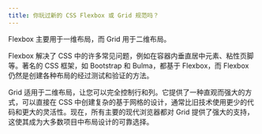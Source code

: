 ```yaml
---
title: 你玩过新的 CSS Flexbox 或 Grid 规范吗？
---
```


Flexbox 主要用于一维布局，而 Grid 用于二维布局。

Flexbox 解决了 CSS 中的许多常见问题，例如在容器内垂直居中元素、粘性页脚等。著名的 CSS 框架，如 Bootstrap 和 Bulma，都基于 Flexbox，而 Flexbox 仍然是创建各种布局的经过测试和验证的方法。

Grid 适用于二维布局，让您可以完全控制行和列。它提供了一种直观而强大的方式，可以直接在 CSS 中创建复杂的基于网格的设计，通常比旧技术使用更少的代码和更大的灵活性。现在，所有主要的现代浏览器都对 Grid 提供了强大的支持，这使其成为大多数项目中布局设计的可靠选择。
